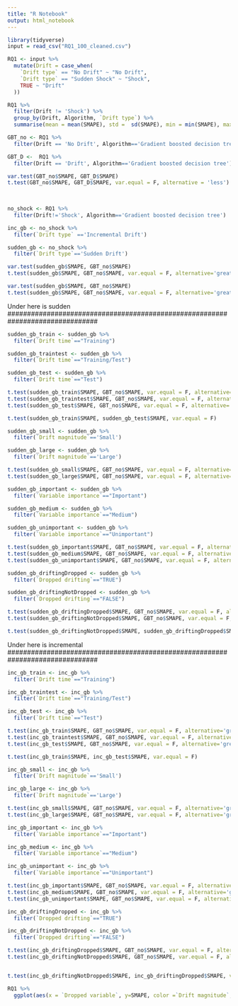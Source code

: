 ```yaml
---
title: "R Notebook"
output: html_notebook
---
```




```r
library(tidyverse)
input = read_csv("RQ1_100_cleaned.csv")

```

```r
RQ1 <- input %>% 
  mutate(Drift = case_when(
    `Drift type` == "No Drift" ~ "No Drift",
    `Drift type` == "Sudden Shock" ~ "Shock",
    TRUE ~ "Drift"
  ))

```

```r
RQ1 %>% 
  filter(Drift != 'Shock') %>% 
  group_by(Drift, Algorithm, `Drift type`) %>% 
  summarise(mean = mean(SMAPE), std =  sd(SMAPE), min = min(SMAPE), max = max(SMAPE), n = n())
```
```r
GBT_no <- RQ1 %>% 
  filter(Drift == 'No Drift', Algorithm=='Gradient boosted decision tree')

GBT_D <-  RQ1 %>% 
  filter(Drift == 'Drift', Algorithm=='Gradient boosted decision tree')

var.test(GBT_no$SMAPE, GBT_D$SMAPE)
t.test(GBT_no$SMAPE, GBT_D$SMAPE, var.equal = F, alternative = 'less')
  
  
```
  
  
```r
no_shock <- RQ1 %>% 
  filter(Drift!='Shock', Algorithm=='Gradient boosted decision tree')


```

```r
inc_gb <- no_shock %>% 
  filter(`Drift type` =='Incremental Drift')

sudden_gb <- no_shock %>% 
  filter(`Drift type`=='Sudden Drift')
```

```r
var.test(sudden_gb$SMAPE, GBT_no$SMAPE)
t.test(sudden_gb$SMAPE, GBT_no$SMAPE, var.equal = F, alternative='greater')
```


```r
var.test(sudden_gb$SMAPE, GBT_no$SMAPE)
t.test(sudden_gb$SMAPE, GBT_no$SMAPE, var.equal = F, alternative='greater')

```

#############################################################################
Under here is sudden
###############################################################################

 
```r
sudden_gb_train <- sudden_gb %>% 
  filter(`Drift time`=="Training")

sudden_gb_traintest <- sudden_gb %>% 
  filter(`Drift time`=="Training/Test")

sudden_gb_test <- sudden_gb %>% 
  filter(`Drift time`=="Test")

t.test(sudden_gb_train$SMAPE, GBT_no$SMAPE, var.equal = F, alternative='greater')
t.test(sudden_gb_traintest$SMAPE, GBT_no$SMAPE, var.equal = F, alternative='greater')
t.test(sudden_gb_test$SMAPE, GBT_no$SMAPE, var.equal = F, alternative='greater')

```

```r
t.test(sudden_gb_train$SMAPE, sudden_gb_test$SMAPE, var.equal = F)
```


```r
sudden_gb_small <- sudden_gb %>% 
  filter(`Drift magnitude`=='Small')

sudden_gb_large <- sudden_gb %>% 
  filter(`Drift magnitude`=='Large')

t.test(sudden_gb_small$SMAPE, GBT_no$SMAPE, var.equal = F, alternative='greater')
t.test(sudden_gb_large$SMAPE, GBT_no$SMAPE, var.equal = F, alternative='greater')
```
```r
sudden_gb_important <- sudden_gb %>% 
  filter(`Variable importance`=="Important")

sudden_gb_medium <- sudden_gb %>% 
  filter(`Variable importance`=="Medium")

sudden_gb_unimportant <- sudden_gb %>% 
  filter(`Variable importance`=="Unimportant")

t.test(sudden_gb_important$SMAPE, GBT_no$SMAPE, var.equal = F, alternative='greater')
t.test(sudden_gb_medium$SMAPE, GBT_no$SMAPE, var.equal = F, alternative='greater')
t.test(sudden_gb_unimportant$SMAPE, GBT_no$SMAPE, var.equal = F, alternative='greater')

```
 
 
```r
sudden_gb_driftingDropped <- sudden_gb %>% 
  filter(`Dropped drifting`=="TRUE")

sudden_gb_driftingNotDropped <- sudden_gb %>% 
  filter(`Dropped drifting`=="FALSE")

t.test(sudden_gb_driftingDropped$SMAPE, GBT_no$SMAPE, var.equal = F, alternative='greater')
t.test(sudden_gb_driftingNotDropped$SMAPE, GBT_no$SMAPE, var.equal = F, alternative='greater')

t.test(sudden_gb_driftingNotDropped$SMAPE, sudden_gb_driftingDropped$SMAPE, var.equal = F)


```
 
#############################################################################
Under here is incremental
###############################################################################

 
```r
inc_gb_train <- inc_gb %>% 
  filter(`Drift time`=="Training")

inc_gb_traintest <- inc_gb %>% 
  filter(`Drift time`=="Training/Test")

inc_gb_test <- inc_gb %>% 
  filter(`Drift time`=="Test")

t.test(inc_gb_train$SMAPE, GBT_no$SMAPE, var.equal = F, alternative='greater')
t.test(inc_gb_traintest$SMAPE, GBT_no$SMAPE, var.equal = F, alternative='greater')
t.test(inc_gb_test$SMAPE, GBT_no$SMAPE, var.equal = F, alternative='greater')

```

```r
t.test(inc_gb_train$SMAPE, inc_gb_test$SMAPE, var.equal = F)
```


```r
inc_gb_small <- inc_gb %>% 
  filter(`Drift magnitude`=='Small')

inc_gb_large <- inc_gb %>% 
  filter(`Drift magnitude`=='Large')

t.test(inc_gb_small$SMAPE, GBT_no$SMAPE, var.equal = F, alternative='greater')
t.test(inc_gb_large$SMAPE, GBT_no$SMAPE, var.equal = F, alternative='greater')
```

```r
inc_gb_important <- inc_gb %>% 
  filter(`Variable importance`=="Important")

inc_gb_medium <- inc_gb %>% 
  filter(`Variable importance`=="Medium")

inc_gb_unimportant <- inc_gb %>% 
  filter(`Variable importance`=="Unimportant")

t.test(inc_gb_important$SMAPE, GBT_no$SMAPE, var.equal = F, alternative='greater')
t.test(inc_gb_medium$SMAPE, GBT_no$SMAPE, var.equal = F, alternative='greater')
t.test(inc_gb_unimportant$SMAPE, GBT_no$SMAPE, var.equal = F, alternative='greater')

```
 
 
```r
inc_gb_driftingDropped <- inc_gb %>% 
  filter(`Dropped drifting`=="TRUE")

inc_gb_driftingNotDropped <- inc_gb %>% 
  filter(`Dropped drifting`=="FALSE")

t.test(inc_gb_driftingDropped$SMAPE, GBT_no$SMAPE, var.equal = F, alternative='greater')
t.test(inc_gb_driftingNotDropped$SMAPE, GBT_no$SMAPE, var.equal = F, alternative='greater')



```
 
```r
t.test(inc_gb_driftingNotDropped$SMAPE, inc_gb_driftingDropped$SMAPE, var.equal = F)

```

```r
RQ1 %>% 
  ggplot(aes(x = `Dropped variable`, y=SMAPE, color =`Drift magnitude`, group= `Variable importance`)) + geom_boxplot()
```

